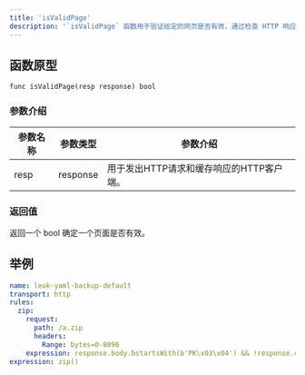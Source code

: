 ```yaml
---
title: 'isValidPage'
description: '`isValidPage` 函数用于验证给定的网页是否有效，通过检查 HTTP 响应的特定特征和与已知404页面的相似度'
---
```


## 函数原型

`func isValidPage(resp response) bool`

### 参数介绍

| 参数名称 | 参数类型       | 参数介绍                        |
|------|------------|------------------------------|
| resp | response | 用于发出HTTP请求和缓存响应的HTTP客户端。 |

### 返回值

返回一个 bool 确定一个页面是否有效。

## 举例

```yaml
name: leak-yaml-backup-default
transport: http
rules:
  zip:
    request:
      path: /a.zip
      headers:
        Range: bytes=0-8096
    expression: response.body.bstartsWith(b'PK\x03\x04') && !response.content_type.icontains("html") && isValidPage(response)
expression: zip()
```